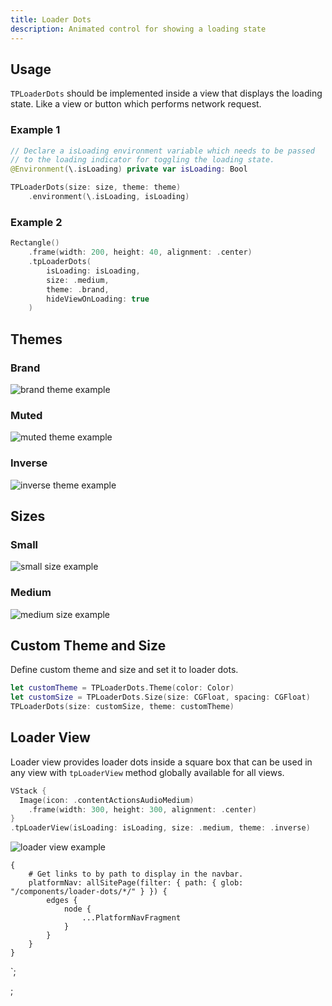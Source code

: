 ```yaml
---
title: Loader Dots
description: Animated control for showing a loading state
---
```



<ComponentHeader data={props.data} />

## **Usage**

`TPLoaderDots` should be implemented inside a view that displays the loading state. Like a view or button which performs network request.

### **Example 1**

```swift
// Declare a isLoading environment variable which needs to be passed
// to the loading indicator for toggling the loading state.
@Environment(\.isLoading) private var isLoading: Bool

TPLoaderDots(size: size, theme: theme)
    .environment(\.isLoading, isLoading)
```

### **Example 2**

```swift
Rectangle()
    .frame(width: 200, height: 40, alignment: .center)
    .tpLoaderDots(
        isLoading: isLoading,
        size: .medium,
        theme: .brand,
        hideViewOnLoading: true
    )
```

## Themes

### Brand

![brand theme example](/img/swiftui/loader-dots/ld-brand-medium.png 'Brand')

### Muted

![muted theme example](/img/swiftui/loader-dots/ld-muted-medium.png 'Muted')

### Inverse

![inverse theme example](/img/swiftui/loader-dots/ld-inverse-medium.png 'Inverse')

## Sizes

### Small

![small size example](/img/swiftui/loader-dots/ld-brand-small.png 'Small')

### Medium

![medium size example](/img/swiftui/loader-dots/ld-brand-medium.png 'Medium')

## Custom Theme and Size

Define custom theme and size and set it to loader dots.

```swift
let customTheme = TPLoaderDots.Theme(color: Color)
let customSize = TPLoaderDots.Size(size: CGFloat, spacing: CGFloat)
TPLoaderDots(size: customSize, theme: customTheme)
```

## Loader View

Loader view provides loader dots inside a square box that can be used in any view with `tpLoaderView` method globally available for all views.

```swift
VStack {
  Image(icon: .contentActionsAudioMedium)
    .frame(width: 300, height: 300, alignment: .center)
}
.tpLoaderView(isLoading: isLoading, size: .medium, theme: .inverse)
```

![loader view example](/img/swiftui/loader-dots/ld-view.png 'Loader view')

    {
        # Get links to by path to display in the navbar.
        platformNav: allSitePage(filter: { path: { glob: "/components/loader-dots/*/" } }) {
            edges {
                node {
                    ...PlatformNavFragment
                }
            }
        }
    }
`;

;
